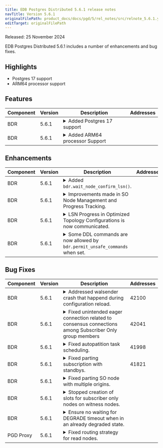 ```yaml
---
title: EDB Postgres Distributed 5.6.1 release notes
navTitle: Version 5.6.1
originalFilePath: product_docs/docs/pgd/5/rel_notes/src/relnote_5.6.1.yml
editTarget: originalFilePath
---
```


Released: 25 November 2024

EDB Postgres Distributed 5.6.1 includes a number of enhancements and bug fixes.

## Highlights

- Postgres 17 support
- ARM64 processor support

## Features

<table class="table w-100"><thead><tr><th>Component</th><th>Version</th><th>Description</th><th width="10%">Addresses</th></tr></thead><tbody>
<tr><td>BDR</td><td>5.6.1</td><td><details><summary>Added Postgres 17 support</summary><hr/><p>Support for Postgres 17 has been added for all flavors (PostgreSQL, EDB Postgres Extended,
and EDB Postgres Advanced Server) starting with version 17.2.</p>
</details></td><td></td></tr>
<tr><td>BDR</td><td>5.6.1</td><td><details><summary>Added ARM64 processor Support</summary><hr/><p>Support ARM architecture for EDB Postgres Distributed on Debian 12 and RHEL 9.</p>
</details></td><td></td></tr>
</tbody></table>


## Enhancements

<table class="table w-100"><thead><tr><th>Component</th><th>Version</th><th>Description</th><th width="10%">Addresses</th></tr></thead><tbody>
<tr><td>BDR</td><td>5.6.1</td><td><details><summary>Added <code>bdr.wait_node_confirm_lsn()</code>.</summary><hr/><p>The function <code>bdr.wait_node_confirm_lsn()</code> has been introduced to wait until a specific node
reaches a designated Log Sequence Number (LSN). It first checks the <code>confirmed_flush_lsn</code> of
the replication slot for the specified node. If that information is not available, the function
connects to the node and queries <code>pg_replication_origin_progress()</code>, using the invoking node as
the origin.
If the <code>nodename</code> parameter is NULL, the function will wait for all nodes to reach the specified
LSN. If the <code>target</code> LSN is NULL, it will wait for the current <code>wal_flush_lsn</code>.</p>
</details></td><td></td></tr>
<tr><td>BDR</td><td>5.6.1</td><td><details><summary>Improvements made in SO Node Management and Progress Tracking.</summary><hr/><p>An update addresses the movement of group slots in SO nodes, ensuring they don't appear as peers in
progress updates. Improvements include enhanced watermark management for SO leaders in the Optimized Topology
configuration, where write leaders now include watermarks in their updates. Watermarks are broadcasted
to simplify progress tracking on idle clusters. The peer progress mapping for SO nodes has been corrected,
and the tap test for group slot movement has been revised.
Additionally, the <code>bdr_get_all_origins</code> function now considers SO node origins.</p>
</details></td><td></td></tr>
<tr><td>BDR</td><td>5.6.1</td><td><details><summary>LSN Progress in Optimized Topology Configurations is now communicated.</summary><hr/><p>While there are no connections from non-leader data nodes to subscriber-only nodes in an optimized
topology configuration, the LSN progress of all data nodes is periodically communicated to these
subscriber-only nodes through logical replication.</p>
</details></td><td></td></tr>
<tr><td>BDR</td><td>5.6.1</td><td><details><summary>Some DDL commands are now allowed by <code>bdr.permit_unsafe_commands</code> when set.</summary><hr/><p>The <code>bdr.permit_unsafe_commands</code> parameter now allows some DDL commands that were previously disallowed. Specifically <code>ALTER COLUMN...TYPE...USING</code> can now be permitted if the user knows the operation is safe.</p>
</details></td><td></td></tr>
</tbody></table>


## Bug Fixes

<table class="table w-100"><thead><tr><th>Component</th><th>Version</th><th>Description</th><th width="10%">Addresses</th></tr></thead><tbody>
<tr><td>BDR</td><td>5.6.1</td><td><details><summary>Addressed walsender crash that happend during configuration reload.</summary><hr/><p>Ensure that pglogical GUCs are overridden only when operating within the pglogical worker.
If this is not the case, MyPGLogicalWorker will be NULL, resulting in a segmentation fault
when the walsender attempts a configuration reload from the
pgl_wait_for_standby_confirmation() function.</p>
</details></td><td>42100</td></tr>
<tr><td>BDR</td><td>5.6.1</td><td><details><summary>Fixed unintended eager connection related to consensus connections among Subscriber Only group members</summary><hr/><p>The msgbroker module used to establish consensus connections lazily, meaning that connections
were created only when the first message was sent to a specific destination. This method
negatively affected the latency of Raft leader elections. The behavior was modified to create
connections to consensus peers eagerly. However, this change resulted in an unintended
consequence: a fully meshed consensus network among subscriber-only nodes, which may conflict
with customer network designs. This patch keeps the eager connection setup but limits it to
voting nodes only, reverting to a lazy connection setup for non-voting nodes.</p>
</details></td><td>42041</td></tr>
<tr><td>BDR</td><td>5.6.1</td><td><details><summary>Fixed autopatition task scheduling.</summary><hr/><p>To improve reliability, shuffle the scheduling of autopartition tasks. This way, tasks
that are prone to failure won't consistently impact the success of other tasks.</p>
</details></td><td>41998</td></tr>
<tr><td>BDR</td><td>5.6.1</td><td><details><summary>Fixed parting subscription with standbys.</summary><hr/><p>The parting subscription used to hang, failing to wait for standbys when the
bdr.standby_slot_names parameter was defined.</p>
</details></td><td>41821</td></tr>
<tr><td>BDR</td><td>5.6.1</td><td><details><summary>Fixed parting SO node with multiple origins.</summary><hr/><p>All relevant origins must be removed when parting SO node.
With Optimized Topology, parting an SO node should result in removing all origins it
has, not just the one related to its SO group leader.
When parting a data node, even though there is no subscription to it
from SO node, the origin should be removed.
DO not make SO node target of a part catchup subscription when Optimized Topology is enabled.</p>
</details></td><td></td></tr>
<tr><td>BDR</td><td>5.6.1</td><td><details><summary>Stopped creation of slots for subscriber only nodes on witness nodes.</summary><hr/><p>Subscriber only nodes should not have slots on witness nodes.</p>
</details></td><td></td></tr>
<tr><td>BDR</td><td>5.6.1</td><td><details><summary>Ensure no waiting for DEGRADE timeout when in an already degraded state.</summary><hr/><p>When using commit scope with DEGRADE clause, if system detects that it's in degraded state, transactions should start in the DEGRADE mode. This ensures that the timeout is not applied on every commit.</p>
</details></td><td></td></tr>
<tr><td>PGD Proxy</td><td>5.6.1</td><td><details><summary>Fixed routing strategy for read nodes.</summary><hr/><p>Corrected routing strategy for read nodes after a network partition.</p>
</details></td><td></td></tr>
</tbody></table>


